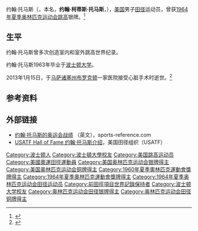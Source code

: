 {{Infobox sportsperson
| honorific_prefix          = 
| name                      = John Thomas
| honorific_suffix          = 
| image                     = John Thomas 1960 Olympics.jpg
| image_size                = 
| alt                       = 
| caption                   = 
| headercolor               = 
| textcolor                 = 
| real_name                 = 
| native_name               = 
| native_name_lang          = 
| romanizedname             = 
| english_name              = 
| birth_name                = 
| nickname                  = 
| nationality               = {{USA}}
| national_team             = {{USA}}
| ethnicity                 = 
| hometown                  = 
| citizenship               = 
| birth_date                = {{Birth date|year=1941|month=3|day=3}}
| birth_place               = {{USA}}麻薩諸塞州波士頓
| death_date                = {{Death date and age|2013|1|15|1941|3|3}}
| death_place               = {{USA}}麻薩諸塞州Brockton
| resting_place             = 
| resting_place_coordinates = 
| monuments                 = 
| residence                 = {{USA}}麻薩諸塞州
| education                 = 
| alma_mater                = 
| occupation                = 
| years_active              = 1959 - 2013
| employer                  = 
| agent                     = 
| height                    = 
| weight                    = 
| spouse                    = 
| life_partner              = 
| other_interests           = 
| website                   = 
| module                    = 
| country                   = {{USA}}
| sport                     = 田徑
| position                  = 
| shoots                    = 
| catches                   = 
| disability                = 
| disability_class          = 
| weight_class              = 
| weight_class_type         = 
| rank                      = 
| event                     = 跳高
| event_type                = 
| universityteam            = 
| collegeteam               = 
| league                    = 
| league_type               = 
| club                      = 
| team                      = 
| turnedpro                 = 
| turnedpro_type            = 
| partner                   = 
| former_partner            = 
| coach                     = 
| retired                   = 
| coaching                  = 
| module2                   = 
| worlds                    = 
| regionals                 = 
| nationals                 = 
{{ubl
|'''1959年美國室內田徑錦標賽'''：跳高第一名
|'''1960年美國室內田徑錦標賽'''：跳高第一名
|'''1960年美國奧林匹克選拔賽'''：跳高第一名
|'''1960年美國室外田徑錦標賽'''：跳高第一名
|'''1962年美國室內田徑錦標賽'''：跳高第一名
|'''1962年美國室外田徑錦標賽'''：跳高第一名
|'''1964年美國室內田徑錦標賽'''：跳高第一名
|'''1966年美國室內田徑錦標賽'''：跳高第一名
}}
| olympics                  = 
{{ubl
|'''1960年夏季奧林匹克運動會'''：跳高第三名
|'''1964年夏季奧林匹克運動會'''：跳高第二名
}}
| paralympics               = 
| commonwealth              = 
| highestranking            = 
| pb                        = 
{{ubl
|'''跳高'''：2.22公尺 （1960年）
}}
| medaltemplates            = 
{{MedalCountry|{{USA}}}}
{{MedalSport|男子田徑}}
{{MedalCompetition|夏季奧林匹克運動會}}
{{MedalBronze|1960年義大利羅馬|跳高}}
{{MedalSilver|1964年日本東京都|跳高}}
| show-medals               = 
| medaltemplates-title      = 
| module3                   = 
| updated                   = 2017年1月8日
}}
约翰·托马斯（{{lang-en|'''John Thomas'''}}，本名{{lang|en|'''John Thomas'''}}，'''约翰·柯蒂斯·托马斯'''，{{bd|1941年|3月3日|2013年|1月15日|catIdx=Thomas托马斯}}），[[美国|美国]]男子[[田径|田径]]运动员，曾获[[1964年夏季奥林匹克运动会|1964年夏季奥林匹克运动会]][[跳高|跳高]]银牌。<ref>{{cite news|author=|url=http://encyc.sports.cn/olympics/grade/summergames/2005-03-14/508766.html|title=1960年第17届夏季奥运会各项比赛前三名成绩|work=[[华奥星空|华奥星空]]|language=中文|date=2005-03-14|accessdate=2013-04-16|deadurl=yes|archiveurl=https://web.archive.org/web/20070107071558/http://encyc.sports.cn/olympics/grade/summergames/2005-03-14/508766.html|archivedate=2007-01-07}}</ref>

== 生平 ==
约翰·托马斯曾多次创造室内和室外跳高世界纪录。

约翰·托马斯1963年毕业于[[波士顿大学|波士顿大学]]。

2013年1月15日，于[[马萨诸塞州|马萨诸塞州]][[布罗克顿_(马萨诸塞州)|布罗克顿]]一家医院接受心脏手术时逝世。<ref>{{cite news |author= |url=http://www.latimes.com/news/obituaries/la-me-john-thomas-20130125,0,4167943.story |title=John Thomas dies at 71; U.S. high jumper medaled in two Olympics |work=[[洛杉矶时报|洛杉矶时报]] |language=en |date=2013-01-24 |accessdate=2013-04-16 |archive-date=2013-01-27 |archive-url=https://web.archive.org/web/20130127061751/http://www.latimes.com/news/obituaries/la-me-john-thomas-20130125,0,4167943.story |dead-url=no }}</ref>

== 参考资料 ==
{{reflist}}

== 外部链接 ==
*[http://www.sports-reference.com/olympics/athletes/th/john-thomas-1.html 约翰·托马斯的奥运会战绩] {{Wayback|url=http://www.sports-reference.com/olympics/athletes/th/john-thomas-1.html |date=20130924193355 }}（英文），sports-reference.com
*[https://web.archive.org/web/20180408000003/http://www.usatf.org/HallOfFame/TF/showBio.asp?HOFIDs=168 USATF Hall of Fame 约翰·托马斯介绍]，美国田径组织（USATF）

{{DEFAULTSORT:Thomas托马斯}}
[[Category:波士顿人|Category:波士顿人]]
[[Category:波士頓大學校友|Category:波士頓大學校友]]
[[Category:美国跳高运动员|Category:美国跳高运动员]]
[[Category:美國奧運田徑運動員|Category:美國奧運田徑運動員]]
[[Category:美国奥林匹克运动会银牌得主|Category:美国奥林匹克运动会银牌得主]]
[[Category:美国奥林匹克运动会铜牌得主|Category:美国奥林匹克运动会铜牌得主]]
[[Category:1960年夏季奧林匹克運動會獎牌得主|Category:1960年夏季奧林匹克運動會獎牌得主]]
[[Category:1964年夏季奧林匹克運動會獎牌得主|Category:1964年夏季奧林匹克運動會獎牌得主]]
[[Category:1964年夏季奥林匹克运动会田径运动员|Category:1964年夏季奥林匹克运动会田径运动员]]
[[Category:前田徑項目世界記錄保持者|Category:前田徑項目世界記錄保持者]]
[[Category:波士顿大学校友|Category:波士顿大学校友]]
[[Category:奥林匹克运动会田径银牌得主|Category:奥林匹克运动会田径银牌得主]]
[[Category:奥林匹克运动会田径铜牌得主|Category:奥林匹克运动会田径铜牌得主]]